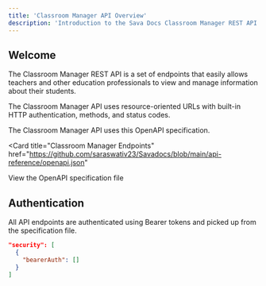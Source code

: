 ```yaml
---
title: 'Classroom Manager API Overview'
description: 'Introduction to the Sava Docs Classroom Manager REST API.'
---
```


## Welcome

The Classroom Manager REST API is a set of endpoints that easily allows teachers and other education professionals to view and manage information about their students.

The Classroom Manager API uses resource-oriented URLs with built-in HTTP authentication, methods, and status codes.

The Classroom Manager API uses this OpenAPI specification.

<Card
  title="Classroom Manager Endpoints"
  <Icon icon="chalkboard-user" iconType="duotone" color="#FFC314"/>
  href="https://github.com/saraswativ23/Savadocs/blob/main/api-reference/openapi.json"
>
  View the OpenAPI specification file
</Card>

## Authentication

All API endpoints are authenticated using Bearer tokens and picked up from the specification file.

```json
"security": [
  {
    "bearerAuth": []
  }
]
```

